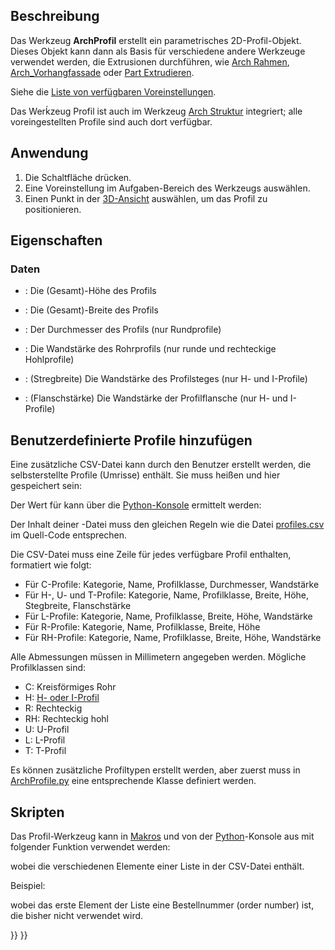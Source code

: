<languages/>

{{Docnav/de
|[[Reinforcement_FootingRebars/de|Fundamentbewehrung]]
|[[BIM_Box/de|Quader]]
|[[BIM_Workbench/de|BIM]]
|IconL=Reinforcement_FootingRebars.svg
|IconR=BIM_Box.svg
|IconC=Workbench_BIM.svg
}}

{{GuiCommand/de
|Name=Arch Profile
|Name/de=Arch Profil
|MenuLocation=3D/BIM → Generic 3D tools → Profil
|Workbenches=[[BIM_Workbench/de|BIM]]
|Version=0.19
}}

<span id="Description"></span>
==Beschreibung==

Das Werkzeug '''ArchProfil''' erstellt ein parametrisches 2D-Profil-Objekt. Dieses Objekt kann dann als Basis für verschiedene andere Werkzeuge verwendet werden, die Extrusionen durchführen, wie [[Arch_Frame/de|Arch Rahmen]], [[Arch CurtainWall/de|Arch_Vorhangfassade]] oder [[Part_Extrude/de|Part Extrudieren]].

Siehe die [https://github.com/FreeCAD/FreeCAD/blob/main/src/Mod/BIM/Presets/profiles.csv Liste von verfügbaren Voreinstellungen].

Das Werḱzeug Profil ist auch im Werkzeug [[Arch_Structure|Arch Struktur]] integriert; alle voreingestellten Profile sind auch dort verfügbar.

<span id="Usage"></span>
==Anwendung==

# Die Schaltfläche {{Button|[[Image:Arch_Profile.svg|16px]] [[Arch_Profile/de|Profil]]}} drücken.
# Eine Voreinstellung im Aufgaben-Bereich des Werkzeugs auswählen.
# Einen Punkt in der [[3D_view/de|3D-Ansicht]] auswählen, um das Profil zu positionieren.

<span id="Properties"></span>
==Eigenschaften==

<span id="Data"></span>
=== Daten ===

* {{PropertyData/de|Height}}: Die (Gesamt)-Höhe des Profils
* {{PropertyData/de|Width}}: Die (Gesamt)-Breite des Profils
* {{PropertyData/de|Diameter}}: Der Durchmesser des Profils (nur Rundprofile)
* {{PropertyData/de|Thickness}}: Die Wandstärke des Rohrprofils (nur runde und rechteckige Hohlprofile)
* {{PropertyData/de|Web Thickness}}: (Stregbreite) Die Wandstärke des Profilsteges  (nur H- und I-Profile)
* {{PropertyData/de|Flange Thickness}}: (Flanschstärke) Die Wandstärke der Profilflansche (nur H- und I-Profile)

<span id="Adding_custom_profiles"></span>
==Benutzerdefinierte Profile hinzufügen==

Eine zusätzliche CSV-Datei kann durch den Benutzer erstellt werden, die selbsterstellte Profile (Umrisse) enthält. Sie muss {{FileName|profiles.csv}} heißen und hier gespeichert sein:

{{Code|lang=bash|code=
$FREECAD_USER_DIR/BIM/
}}

Der Wert für {{incode|$FREECAD_USER_DIR}} kann über die [[Python_console/de|Python-Konsole]] ermittelt werden:

{{Code|lang=bash|code=
FreeCAD.getUserAppDataDir()
}}

Der Inhalt deiner {{FileName|profiles.csv}}-Datei muss den gleichen Regeln wie die Datei [https://github.com/FreeCAD/FreeCAD/blob/main/src/Mod/BIM/Presets/profiles.csv profiles.csv] im Quell-Code entsprechen.

Die CSV-Datei muss eine Zeile für jedes verfügbare Profil enthalten, formatiert wie folgt:

* Für C-Profile: Kategorie, Name, Profilklasse, Durchmesser, Wandstärke
* Für H-, U- und T-Profile: Kategorie, Name, Profilklasse, Breite, Höhe, Stegbreite, Flanschstärke
* Für L-Profile: Kategorie, Name, Profilklasse, Breite, Höhe, Wandstärke
* Für R-Profile: Kategorie, Name, Profilklasse, Breite, Höhe
* Für RH-Profile: Kategorie, Name, Profilklasse, Breite, Höhe, Wandstärke

Alle Abmessungen müssen in Millimetern angegeben werden. Mögliche Profilklassen sind: 

* C:  Kreisförmiges Rohr
* H:  [https://de.wikipedia.org/wiki/Profilstahl H- oder I-Profil]
* R:  Rechteckig
* RH: Rechteckig hohl
* U:  U-Profil
* L:   L-Profil
* T:   T-Profil

Es können zusätzliche Profiltypen erstellt werden, aber zuerst muss in [https://github.com/FreeCAD/FreeCAD/blob/main/src/Mod/BIM/ArchProfile.py ArchProfile.py] eine entsprechende Klasse definiert werden.

<span id="Scripting"></span>
==Skripten==

Das Profil-Werkzeug kann in [[Macros/de|Makros]] und von der [[Python/de|Python]]-Konsole aus mit folgender Funktion verwendet werden:

{{Code|code=
profile = makeProfile(profile_list)
}}

wobei {{Incode|profile_list}} die verschiedenen Elemente einer Liste in der CSV-Datei enthält.

Beispiel:

{{Code|code=
import Arch
Arch.makeProfile([0, 'REC', 'REC100x100', 'R', 100, 100])
}}

wobei das erste Element der Liste eine Bestellnummer (order number) ist, die bisher nicht verwendet wird.


{{Docnav/de
|[[Reinforcement_FootingRebars/de|Fundamentbewehrung]]
|[[BIM_Box/de|Quader]]
|[[BIM_Workbench/de|BIM]]
|IconL=Reinforcement_FootingRebars.svg
|IconR=BIM_Box.svg
|IconC=Workbench_BIM.svg
}}

{{BIM_Tools_navi{{#translation:}}}}
{{Userdocnavi{{#translation:}}}}